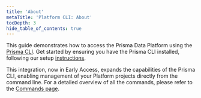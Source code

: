 ```yaml
---
title: 'About'
metaTitle: 'Platform CLI: About'
tocDepth: 3
hide_table_of_contents: true
---
```


<TopBlock title={frontMatter.title}>

This guide demonstrates how to access the Prisma Data Platform using the [Prisma CLI](/orm/tools/prisma-cli). Get started by ensuring you have the Prisma CLI installed, following our setup [instructions](/orm/tools/prisma-cli#installation).

This integration, now in Early Access, expands the capabilities of the Prisma CLI, enabling management of your Platform projects directly from the command line. For a detailed overview of all the commands, please refer to the [Commands page](/platform/platform-cli/commands).

</TopBlock>
